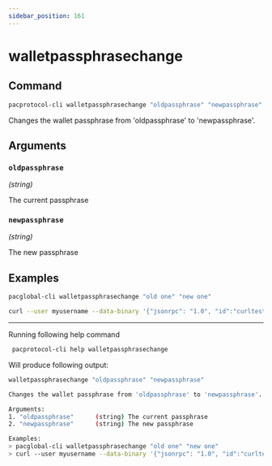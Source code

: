 ```yaml
---
sidebar_position: 161
---
```


# walletpassphrasechange
## Command

```bash
pacprotocol-cli walletpassphrasechange "oldpassphrase" "newpassphrase"
```

Changes the wallet passphrase from 'oldpassphrase' to 'newpassphrase'.



## Arguments

### `oldpassphrase` 
*(string)*

The current passphrase


### `newpassphrase` 
*(string)*

The new passphrase


## Examples
```bash
pacglobal-cli walletpassphrasechange "old one" "new one"
```

```bash
curl --user myusername --data-binary '{"jsonrpc": "1.0", "id":"curltest", "method": "walletpassphrasechange", "params": ["old one", "new one"] }' -H 'content-type: text/plain;' http://127.0.0.1:1111/
```


___

Running following help command
```bash
 pacprotocol-cli help walletpassphrasechange
```
Will produce following output:


```bash
walletpassphrasechange "oldpassphrase" "newpassphrase"

Changes the wallet passphrase from 'oldpassphrase' to 'newpassphrase'.

Arguments:
1. "oldpassphrase"      (string) The current passphrase
2. "newpassphrase"      (string) The new passphrase

Examples:
> pacglobal-cli walletpassphrasechange "old one" "new one"
> curl --user myusername --data-binary '{"jsonrpc": "1.0", "id":"curltest", "method": "walletpassphrasechange", "params": ["old one", "new one"] }' -H 'content-type: text/plain;' http://127.0.0.1:1111/

```

